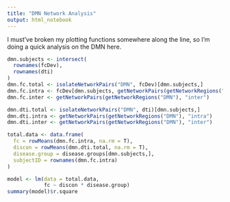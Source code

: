 ```yaml
---
title: "DMN Network Analysis"
output: html_notebook
---
```


I must've broken my plotting functions somewhere along the line, so I'm doing a quick analysis on the DMN here. 


```r

dmn.subjects <- intersect(
  rownames(fcDev),
  rownames(dti)
)
dmn.fc.total <- isolateNetworkPairs("DMN", fcDev)[dmn.subjects,]
dmn.fc.intra <- fcDev[dmn.subjects, getNetworkPairs(getNetworkRegions("DMN"), "intra")]
dmn.fc.inter <- getNetworkPairs(getNetworkRegions("DMN"), "inter")

dmn.dti.total <- isolateNetworkPairs("DMN", dti)[dmn.subjects,]
dmn.dti.intra <- getNetworkPairs(getNetworkRegions("DMN"), "intra")
dmn.dti.inter <- getNetworkPairs(getNetworkRegions("DMN"), "inter")

```

```r

total.data <- data.frame(
  fc = rowMeans(dmn.fc.intra, na.rm = T),
  discon = rowMeans(dmn.dti.total, na.rm = T),
  disease.group = disease.groups[dmn.subjects,],
  subjectID = rownames(dmn.fc.intra)
)

```

```r

model <- lm(data = total.data,
            fc ~ discon * disease.group)
summary(model)$r.square

```


